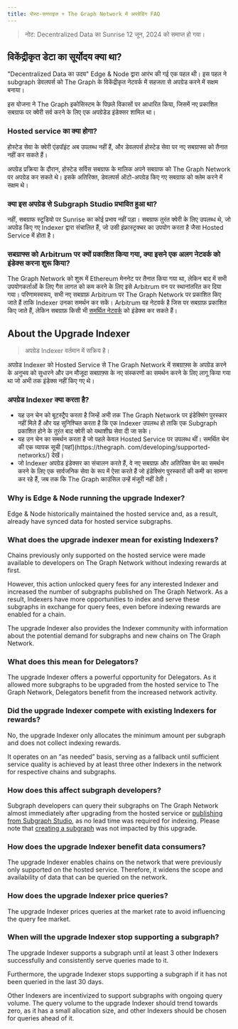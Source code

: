 ```yaml
---
title: पोस्ट-सनराइज + The Graph Network में अपग्रेडिंग FAQ
---
```


> नोट: Decentralized Data का Sunrise 12 जून, 2024 को समाप्त हो गया।

## विकेंद्रीकृत डेटा का सूर्योदय क्या था?

"Decentralized Data का उदय" Edge & Node द्वारा आरंभ की गई एक पहल थी। इस पहल ने subgraph डेवलपर्स को The Graph के विकेंद्रीकृत नेटवर्क में सहजता से अपग्रेड करने में सक्षम बनाया।

इस योजना ने The Graph इकोसिस्टम के पिछले विकासों पर आधारित किया, जिसमें नए प्रकाशित सबग्राफ पर क्वेरी सर्व करने के लिए एक अपग्रेडेड इंडेक्सर शामिल था।

### Hosted service का क्या होगा?

होस्टेड सेवा के क्वेरी एंडपॉइंट अब उपलब्ध नहीं हैं, और डेवलपर्स होस्टेड सेवा पर नए सबग्राफ्स को तैनात नहीं कर सकते हैं।

अपग्रेड प्रक्रिया के दौरान, होस्टेड सर्विस सबग्राफ के मालिक अपने सबग्राफ को The Graph Network पर अपग्रेड कर सकते थे। इसके अतिरिक्त, डेवलपर्स ऑटो-अपग्रेड किए गए सबग्राफ को क्लेम करने में सक्षम थे।

### क्या इस अपग्रेड से Subgraph Studio प्रभावित हुआ था?

नहीं, सबग्राफ स्टूडियो पर Sunrise का कोई प्रभाव नहीं पड़ा। सबग्राफ तुरंत क्वेरी के लिए उपलब्ध थे, जो अपग्रेड किए गए Indexer द्वारा संचालित हैं, जो उसी इंफ्रास्ट्रक्चर का उपयोग करता है जैसा Hosted Service में होता है।

### सबग्राफ्स को Arbitrum पर क्यों प्रकाशित किया गया, क्या इसने एक अलग नेटवर्क को इंडेक्स करना शुरू किया?

The Graph Network को शुरू में Ethereum मेननेट पर तैनात किया गया था, लेकिन बाद में सभी उपयोगकर्ताओं के लिए गैस लागत को कम करने के लिए इसे Arbitrum वन पर स्थानांतरित कर दिया गया। परिणामस्वरूप, सभी नए सबग्राफ़ Arbitrum पर The Graph Network पर प्रकाशित किए जाते हैं ताकि Indexer उनका समर्थन कर सकें। Arbitrum वह नेटवर्क है जिस पर सबग्राफ़ प्रकाशित किए जाते हैं, लेकिन सबग्राफ़ किसी भी [समर्थित नेटवर्क](/developing/supported-networks/) को इंडेक्स कर सकते हैं।

## About the Upgrade Indexer

> अपग्रेड Indexer वर्तमान में सक्रिय है।

अपग्रेड Indexer को Hosted Service से The Graph Network में सबग्राफ़्स के अपग्रेड करने के अनुभव को सुधारने और उन मौजूदा सबग्राफ़्स के नए संस्करणों का समर्थन करने के लिए लागू किया गया था जो अभी तक इंडेक्स नहीं किए गए थे।

### अपग्रेड Indexer क्या करता है?

- यह उन चेन को बूटस्ट्रैप करता है जिन्हें अभी तक The Graph Network पर इंडेक्सिंग पुरस्कार नहीं मिले हैं और यह सुनिश्चित करता है कि एक Indexer उपलब्ध हो ताकि एक Subgraph प्रकाशित होने के तुरंत बाद क्वेरी को यथाशीघ्र सेवा दी जा सके।
- यह उन चेन का समर्थन करता है जो पहले केवल Hosted Service पर उपलब्ध थीं। समर्थित चेन की एक व्यापक सूची [यहां](https://thegraph. com/developing/supported-networks/) देखें।
- जो Indexer अपग्रेड इंडेक्सर का संचालन करते हैं, वे नए सबग्राफ़ और अतिरिक्त चेन का समर्थन करने के लिए एक सार्वजनिक सेवा के रूप में ऐसा करते हैं जो इंडेक्सिंग पुरस्कारों की कमी का सामना कर रहे हैं, जब तक कि The Graph काउंसिल उन्हें मंजूरी नहीं देती।

### Why is Edge & Node running the upgrade Indexer?

Edge & Node historically maintained the hosted service and, as a result, already have synced data for hosted service subgraphs.

### What does the upgrade indexer mean for existing Indexers?

Chains previously only supported on the hosted service were made available to developers on The Graph Network without indexing rewards at first.

However, this action unlocked query fees for any interested Indexer and increased the number of subgraphs published on The Graph Network. As a result, Indexers have more opportunities to index and serve these subgraphs in exchange for query fees, even before indexing rewards are enabled for a chain.

The upgrade Indexer also provides the Indexer community with information about the potential demand for subgraphs and new chains on The Graph Network.

### What does this mean for Delegators?

The upgrade Indexer offers a powerful opportunity for Delegators. As it allowed more subgraphs to be upgraded from the hosted service to The Graph Network, Delegators benefit from the increased network activity.

### Did the upgrade Indexer compete with existing Indexers for rewards?

No, the upgrade Indexer only allocates the minimum amount per subgraph and does not collect indexing rewards.

It operates on an “as needed” basis, serving as a fallback until sufficient service quality is achieved by at least three other Indexers in the network for respective chains and subgraphs.

### How does this affect subgraph developers?

Subgraph developers can query their subgraphs on The Graph Network almost immediately after upgrading from the hosted service or [publishing from Subgraph Studio](/publishing/publishing-a-subgraph/), as no lead time was required for indexing. Please note that [creating a subgraph](/developing/creating-a-subgraph) was not impacted by this upgrade.

### How does the upgrade Indexer benefit data consumers?

The upgrade Indexer enables chains on the network that were previously only supported on the hosted service. Therefore, it widens the scope and availability of data that can be queried on the network.

### How does the upgrade Indexer price queries?

The upgrade Indexer prices queries at the market rate to avoid influencing the query fee market.

### When will the upgrade Indexer stop supporting a subgraph?

The upgrade Indexer supports a subgraph until at least 3 other Indexers successfully and consistently serve queries made to it.

Furthermore, the upgrade Indexer stops supporting a subgraph if it has not been queried in the last 30 days.

Other Indexers are incentivized to support subgraphs with ongoing query volume. The query volume to the upgrade Indexer should trend towards zero, as it has a small allocation size, and other Indexers should be chosen for queries ahead of it.
